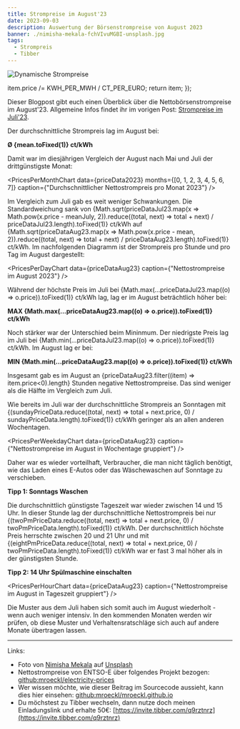```yaml
---
title: Strompreise im August'23
date: 2023-09-03
description: Auswertung der Börsenstrompreise von August 2023
banner: ./nimisha-mekala-fchVIvuMGBI-unsplash.jpg
tags:
  - Strompreis
  - Tibber
---
```


![Dynamische Strompreise](./nimisha-mekala-fchVIvuMGBI-unsplash.jpg)


  item.price /= KWH_PER_MWH / CT_PER_EURO;
  return item;
});


Dieser Blogpost gibt euch einen Überblick über die Nettobörsenstrompreise im August'23.
Allgemeine Infos findet ihr im vorigen Post: [Strompreise im Juli'23](./strompreise-im-juli-23).

Der durchschnittliche Strompreis lag im August bei:

<p style={{ textAlign: "center" }}>
  <b>&#216; {mean.toFixed(1)} ct/kWh</b>
</p>

Damit war im diesjährigen Vergleich der August nach Mai und Juli der drittgünstigste Monat:

<PricesPerMonthChart
  data={priceData2023}
  months={[0, 1, 2, 3, 4, 5, 6, 7]}
  caption={"Durchschnittlicher Nettostrompreis pro Monat 2023"}
/>

Im Vergleich zum Juli gab es weit weniger Schwankungen.
Die Standardweichung sank von {Math.sqrt(priceDataJul23.map(x => Math.pow(x.price - meanJuly, 2)).reduce((total, next) => total + next) / priceDataJul23.length).toFixed(1)} ct/kWh auf {Math.sqrt(priceDataAug23.map(x => Math.pow(x.price - mean, 2)).reduce((total, next) => total + next) / priceDataAug23.length).toFixed(1)} ct/kWh.
Im nachfolgenden Diagramm ist der Strompreis pro Stunde und pro Tag im August dargestellt:

<PricesPerDayChart data={priceDataAug23} caption={"Nettostrompreise im August 2023"} />

Während der höchste Preis im Juli bei {Math.max(...priceDataJul23.map((o) => o.price)).toFixed(1)} ct/kWh lag, lag er im August beträchtlich höher bei:

<p style={{ textAlign: "center" }}>
  <b>MAX {Math.max(...priceDataAug23.map((o) => o.price)).toFixed(1)} ct/kWh</b>
</p>

Noch stärker war der Unterschied beim Mininmum.
Der niedrigste Preis lag im Juli bei {Math.min(...priceDataJul23.map((o) => o.price)).toFixed(1)} ct/kWh.
Im August lag er bei:

<p style={{ textAlign: "center" }}>
  <b>MIN {Math.min(...priceDataAug23.map((o) => o.price)).toFixed(1)} ct/kWh</b>
</p>

Insgesamt gab es im August an {priceDataAug23.filter((item) => item.price<0).length} Stunden negative Nettostrompreise.
Das sind weniger als die Hälfte im Vergleich zum Juli.


Wie bereits im Juli war der durchschnittliche Strompreis an Sonntagen mit {(sundayPriceData.reduce((total, next) => total + next.price, 0) / sundayPriceData.length).toFixed(1)} ct/kWh geringer als an allen anderen Wochentagen.

<PricesPerWeekdayChart data={priceDataAug23} caption={"Nettostrompreise im August in Wochentage gruppiert"} />


Daher war es wieder vorteilhaft, Verbraucher, die man nicht täglich benötigt, wie das Laden eines E-Autos oder das Wäschewaschen auf Sonntage zu verschieben.

<p style={{ textAlign: "center", border: "2px solid lightblue" }}>
  <b>Tipp 1: Sonntags Waschen</b>
</p>

Die durchschnittlich günstigste Tageszeit war wieder zwischen 14 und 15 Uhr. In dieser Stunde lag der durchschnittliche Nettostrompreis bei nur {(twoPmPriceData.reduce((total, next) => total + next.price, 0) / twoPmPriceData.length).toFixed(1)} ct/kWh.
Der durchschnittlich höchste Preis herrschte zwischen 20 und 21 Uhr und mit {(eightPmPriceData.reduce((total, next) => total + next.price, 0) / twoPmPriceData.length).toFixed(1)} ct/kWh war er fast 3 mal höher als in der günstigsten Stunde.

<p style={{ textAlign: "center", border: "2px solid lightblue" }}>
  <b>Tipp 2: 14 Uhr Spülmaschine einschalten</b>
</p>

<PricesPerHourChart data={priceDataAug23} caption={"Nettostrompreise im August in Tageszeit gruppiert"} />

Die Muster aus dem Juli haben sich somit auch im August wiederholt - wenn auch weniger intensiv.
In den kommenden Monaten werden wir prüfen, ob diese Muster und Verhaltensratschläge sich auch auf andere Monate übertragen lassen.

---

Links:

- Foto von [Nimisha Mekala](https://unsplash.com/de/@nimisha_mekala?utm_source=unsplash&utm_medium=referral&utm_content=creditCopyText) auf [Unsplash](https://unsplash.com/de/fotos/fchVIvuMGBI?utm_source=unsplash&utm_medium=referral&utm_content=creditCopyText)
- Nettostrompreise von ENTSO-E über folgendes Projekt bezogen: [github:mroeckl/electricity-prices](https://github.com/mroeckl/electricity-prices)
- Wer wissen möchte, wie dieser Beitrag im Sourcecode aussieht, kann dies hier einsehen: [github:mroeckl/mroeckl.github.io](https://github.com/mroeckl/mroeckl.github.io/tree/master/content/posts/2023/08/30)
- Du möchstest zu Tibber wechseln, dann nutze doch meinen Einladungslink und erhalte 50€: [https://invite.tibber.com/q9rztnrz](https://invite.tibber.com/q9rztnrz)

